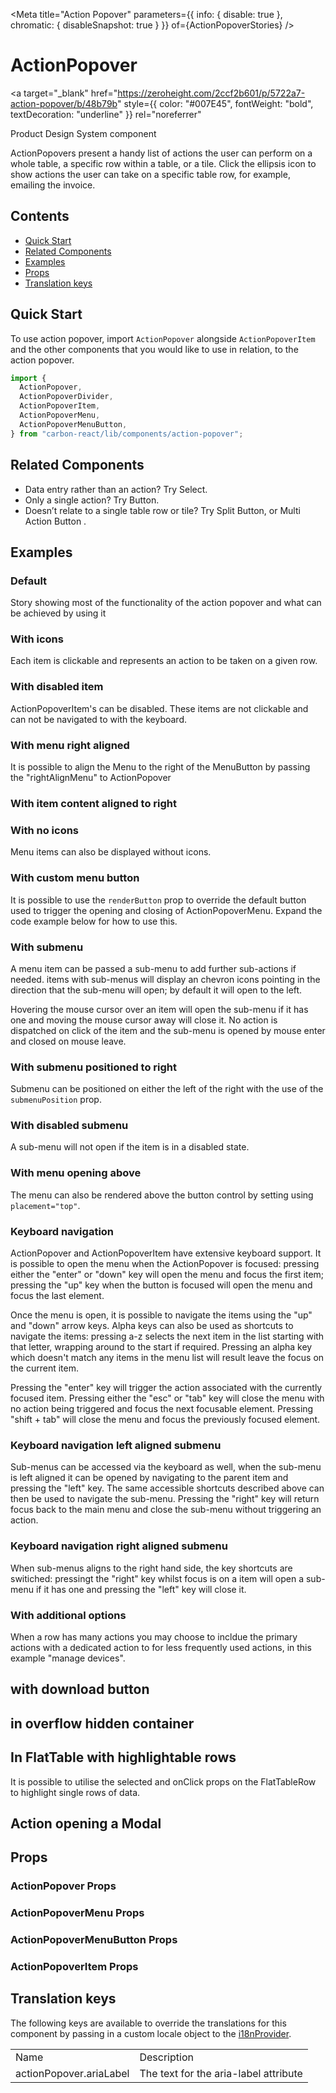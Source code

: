 

<Meta
  title="Action Popover"
  parameters={{ info: { disable: true }, chromatic: { disableSnapshot: true } }}
  of={ActionPopoverStories}
/>

# ActionPopover

<a
  target="_blank"
  href="https://zeroheight.com/2ccf2b601/p/5722a7-action-popover/b/48b79b"
  style={{ color: "#007E45", fontWeight: "bold", textDecoration: "underline" }}
  rel="noreferrer"
>
  Product Design System component
</a>

ActionPopovers present a handy list of actions the user can perform on a whole table, a specific row within a table, or a tile.
Click the ellipsis icon to show actions the user can take on a specific table row, for example, emailing the invoice.

## Contents

- [Quick Start](#quick-start)
- [Related Components](#related-components)
- [Examples](#examples)
- [Props](#props)
- [Translation keys](#translation-keys)

## Quick Start

To use action popover, import `ActionPopover` alongside `ActionPopoverItem` and the other components that you would like to use in relation,
to the action popover.

```javascript
import {
  ActionPopover,
  ActionPopoverDivider,
  ActionPopoverItem,
  ActionPopoverMenu,
  ActionPopoverMenuButton,
} from "carbon-react/lib/components/action-popover";
```

## Related Components

- Data entry rather than an action? <LinkTo kind='Select' story='default-story'>Try Select</LinkTo>.
- Only a single action? <LinkTo kind='Button' story='primary'>Try Button</LinkTo>.
- Doesn’t relate to a single table row or tile? <LinkTo kind='Split Button' story='default'>Try Split Button</LinkTo>, or
  <LinkTo kind="Multi Action Button" story="default">
    Multi Action Button
  </LinkTo>
  .

## Examples

### Default

Story showing most of the functionality of the action popover and what can be achieved by using it

<Canvas name="default" of={ActionPopoverStories.Default} />

### With icons

Each item is clickable and represents an action to be taken on a given row.

<Canvas name="with icons" of={ActionPopoverStories.Icons} />

### With disabled item

ActionPopoverItem&apos;s can be disabled. These items are not clickable and can not be navigated to with the keyboard.

<Canvas name="with disabled item" of={ActionPopoverStories.DisabledItems} />

### With menu right aligned

It is possible to align the Menu to the right of the MenuButton by passing the &quot;rightAlignMenu&quot; to ActionPopover

<Canvas
  name="with menu right aligned"
  of={ActionPopoverStories.MenuRightAligned}
/>

### With item content aligned to right

<Canvas
  name="with item content aligned to right"
  of={ActionPopoverStories.ContentAlignedRight}
/>

### With no icons

Menu items can also be displayed without icons.

<Canvas name="with no icons" of={ActionPopoverStories.NoIcons} />

### With custom menu button

It is possible to use the `renderButton` prop to override the default button used to trigger the opening and closing of
ActionPopoverMenu. Expand the code example below for how to use this.

<Canvas
  name="with custom menu button"
  of={ActionPopoverStories.CustomMenuButton}
/>

### With submenu

A menu item can be passed a sub-menu to add further sub-actions if needed. items with sub-menus will display an chevron
icons pointing in the direction that the sub-menu will open; by default it will open to the left.

Hovering the mouse cursor over an item will open the sub-menu if it has one and moving the mouse cursor away will
close it. No action is dispatched on click of the item and the sub-menu is opened by mouse enter and closed on mouse
leave.

<Canvas name="with submenu" of={ActionPopoverStories.Submenu} />

### With submenu positioned to right

Submenu can be positioned on either the left of the right with the use of the `submenuPosition` prop.

<Canvas
  name="with submenu positioned to right"
  of={ActionPopoverStories.SubmenuPositionedRight}
/>

### With disabled submenu

A sub-menu will not open if the item is in a disabled state.

<Canvas
  name="with disabled submenu"
  of={ActionPopoverStories.DisabledSubmenu}
/>

### With menu opening above

The menu can also be rendered above the button control by setting using `placement="top"`.

<Canvas
  name="with menu opening above"
  of={ActionPopoverStories.MenuOpeningAbove}
/>

### Keyboard navigation

ActionPopover and ActionPopoverItem have extensive keyboard support. It is possible to open the menu when the
ActionPopover is focused: pressing either the "enter" or "down" key will open the menu and focus the first item;
pressing the "up" key when the button is focused will open the menu and focus the last element.

Once the menu is open, it is possible to navigate the items using the "up" and "down" arrow keys. Alpha keys can also
be used as shortcuts to navigate the items: pressing a-z selects the next item in the list starting with that letter,
wrapping around to the start if required. Pressing an alpha key which doesn't match any items in the menu list will
result leave the focus on the current item.

Pressing the "enter" key will trigger the action associated with the currently focused item. Pressing either the "esc"
or "tab" key will close the menu with no action being triggered and focus the next focusable element. Pressing
"shift + tab" will close the menu and focus the previously focused element.

<Canvas
  name="keyboard navigation"
  of={ActionPopoverStories.KeyboardNavigation}
/>

### Keyboard navigation left aligned submenu

Sub-menus can be accessed via the keyboard as well, when the sub-menu is left aligned it can be opened by navigating to
the parent item and pressing the "left" key. The same accessible shortcuts described above can then be used to navigate
the sub-menu. Pressing the "right" key will return focus back to the main menu and close the sub-menu without
triggering an action.

<Canvas
  name="keyboard navigation left aligned submenu"
  of={ActionPopoverStories.KeyboardNavigationLeftAlignedSubmenu}
/>

### Keyboard navigation right aligned submenu

When sub-menus aligns to the right hand side, the key shortcuts are switiched: pressingt the "right" key whilst focus
is on a item will open a sub-menu if it has one and pressing the "left" key will close it.

<Canvas
  name="keyboard navigation right aligned submenu"
  of={ActionPopoverStories.KeyboardNavigationRightAlignedSubmenu}
/>

### With additional options

When a row has many actions you may choose to incldue the primary actions with a dedicated action to for less frequently
used actions, in this example "manage devices".

<Canvas
  name="with additional options"
  of={ActionPopoverStories.AdditionalOptions}
/>

## with download button

<Canvas name="with download button" of={ActionPopoverStories.DownloadButton} />

## in overflow hidden container

<Canvas
  name="in overflow hidden container"
  of={ActionPopoverStories.InOverflowHiddenContainer}
/>

## In FlatTable with highlightable rows

It is possible to utilise the selected and onClick props on the FlatTableRow to highlight single rows of data.

<Canvas name="in FlatTable" of={ActionPopoverStories.InFlatTable} />

## Action opening a Modal

<Canvas name="opening a modal" of={ActionPopoverStories.OpeningAModal} />

## Props

### ActionPopover Props

<ArgTypes of={ActionPopoverStories} />

### ActionPopoverMenu Props

<ArgTypes of={ActionPopoverMenu} />

### ActionPopoverMenuButton Props

<ArgTypes of={ActionPopoverMenuButton} />

### ActionPopoverItem Props

<ArgTypes of={ActionPopoverItem} />

## Translation keys

The following keys are available to override the translations for this component by passing in a custom locale object
to the [i18nProvider](https://carbon.sage.com/?path=/story/documentation-i18n--page).

<table width="100%">
  <tr>
    <td>Name</td>
    <td>Description</td>
  </tr>
  <tr>
    <td>actionPopover.ariaLabel</td>
    <td>The text for the aria-label attribute</td>
  </tr>
</table>
